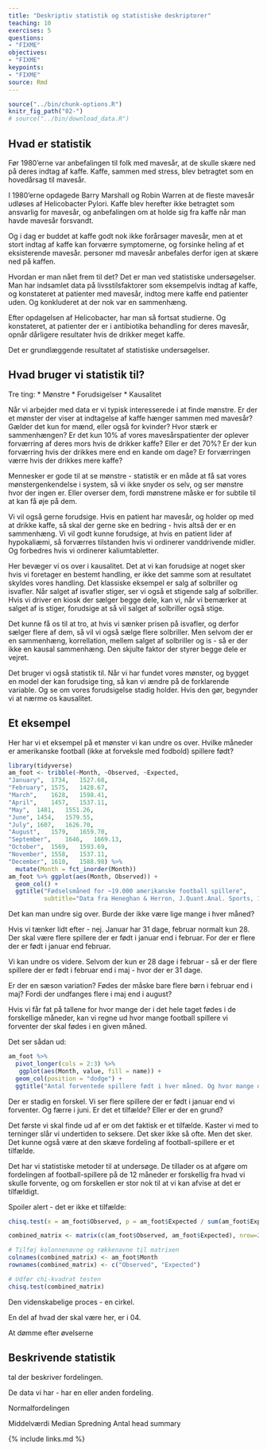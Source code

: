```yaml
---
title: "Deskriptiv statistik og statistiske deskriptorer"
teaching: 10
exercises: 5
questions:
- "FIXME"
objectives:
- "FIXME"
keypoints:
- "FIXME"
source: Rmd
---
```


```r
source("../bin/chunk-options.R")
knitr_fig_path("02-")
# source("../bin/download_data.R")
```

## Hvad er statistik

Før 1980'erne var anbefalingen til folk med mavesår, at de skulle skære ned 
på deres indtag af kaffe. Kaffe, sammen med stress, blev betragtet som en 
hovedårsag til mavesår.

I 1980'erne opdagede Barry Marshall og Robin Warren at de fleste mavesår udløses
af Helicobacter Pylori. Kaffe blev herefter ikke betragtet som ansvarlig for
mavesår, og anbefalingen om at holde sig fra kaffe når man havde mavesår 
forsvandt.

Og i dag er buddet at kaffe godt nok ikke forårsager mavesår, men at et stort
indtag af kaffe kan forværre symptomerne, og forsinke heling af et eksisterende 
mavesår. personer md mavesår anbefales derfor igen at skære ned på kaffen.

Hvordan er man nået frem til det? Det er man ved statistiske undersøgelser.
Man har indsamlet data på livsstilsfaktorer som eksempelvis indtag af kaffe,
og konstateret at patienter med mavesår, indtog mere kaffe end patienter uden. 
Og konkluderet at der nok var en sammenhæng. 

Efter opdagelsen af Helicobacter, har man så fortsat studierne. Og konstateret,
at patienter der er i antibiotika behandling for deres mavesår, opnår dårligere
resultater hvis de drikker meget kaffe.

Det er grundlæggende resultatet af statistiske undersøgelser. 

## Hvad bruger vi statistik til?

Tre ting:
* Mønstre
* Forudsigelser
* Kausalitet

Når vi arbejder med data er vi typisk interesserede i at finde mønstre. Er der 
et mønster der viser at indtagelse af kaffe hænger sammen med mavesår? Gælder det
kun for mænd, eller også for kvinder? Hvor stærk er sammenhængen? Er det kun
10% af vores mavesårspatienter der oplever forværring af deres mors hvis de drikker
kaffe? Eller er det 70%? Er der kun forværring hvis der drikkes mere end en 
kande om dage? Er forværringen værre hvis der drikkes mere kaffe?

Mennesker er gode til at se mønstre - statistik er en måde at få sat vores 
mønstergenkendelse i system, så vi ikke snyder os selv, og ser mønstre hvor der
ingen er. Eller overser dem, fordi mønstrene måske er for subtile til at kan få
øje på dem.

Vi vil også gerne forudsige. Hvis en patient har mavesår, og holder op med at 
drikke kaffe, så skal der gerne ske en bedring - hvis altså der er en sammenhæng.
Vi vil godt kunne forudsige, at hvis en patient lider af hypokaliæmi, så forværres
tilstanden hvis vi ordinerer vanddrivende midler. Og forbedres hvis vi ordinerer
kaliumtabletter. 

Her bevæger vi os over i kausalitet. Det at vi kan forudsige at noget sker hvis
vi foretager en bestemt handling, er ikke det samme som at resultatet skyldes
vores handling. Det klassiske eksempel er salg af solbriller og isvafler. 
Når salget af isvafler stiger, ser vi også et stigende salg af solbriller.
Hvis vi driver en kiosk der sælger begge dele, kan vi, når vi bemærker at 
salget af is stiger, forudsige at så vil salget af solbriller også stige.

Det kunne få os til at tro, at hvis vi sænker prisen på isvafler, og derfor 
sælger flere af dem, så vil vi også
sælge flere solbriller. Men selvom der er en sammenhæng, korrellation, mellem
salget af solbriller og is - så er der ikke en kausal sammenhæng. Den skjulte
faktor der styrer begge dele er vejret. 

Det bruger vi også statistik til. Når vi har fundet vores mønster, og bygget en
model der kan forudsige ting, så kan vi ændre på de forklarende variable. Og se 
om vores forudsigelse stadig holder. Hvis den gør, begynder vi at nærme os
kausalitet.

## Et eksempel
Her har vi et eksempel på et mønster vi kan undre os over. Hvilke måneder er 
amerikanske football (ikke at forveksle med fodbold) spillere født?
```r
library(tidyverse)
am_foot <- tribble(~Month, ~Observed, ~Expected,
"January",	1734,	1527.68,
"February",	1575,	1428.67,
"March",	1628,	1598.41,
"April",	1457,	1537.11,
"May",	1481,	1551.26,
"June",	1454,	1579.55,
"July",	1607,	1626.70,
"August",	1579,	1659.70,
"September",	1646,	1669.13,
"October",	1569,	1593.69,
"November",	1558,	1537.11,
"December",	1610,	1588.98) %>% 
  mutate(Month = fct_inorder(Month))
am_foot %>% ggplot(aes(Month, Observed)) +
  geom_col() +
  ggtitle("Fødselsmåned for ~19.000 amerikanske football spillere", 
          subtitle="Data fra Heneghan & Herron, J.Quant.Anal. Sports, 15(3) 185ff")
```

Det kan man undre sig over. Burde der ikke være lige mange i hver måned?

Hvis vi tænker lidt efter - nej. Januar har 31 dage, februar normalt kun 28.
Der skal være flere spillere der er født i januar end i februar. For der er 
flere der er født i januar end februar.

Vi kan undre os videre. Selvom der kun er 28 dage i februar - så er der flere
spillere der er født i februar end i maj - hvor der er 31 dage. 

Er der en sæson variation? Fødes der måske bare flere børn i februar end i 
maj? Fordi der undfanges flere i maj end i august?

Hvis vi får fat på tallene for hvor mange der i det hele taget fødes i de 
forskellige måneder, kan vi regne ud hvor mange football spillere vi forventer
der skal fødes i en given måned.

Det ser sådan ud:
```r
am_foot %>% 
  pivot_longer(cols = 2:3) %>% 
   ggplot(aes(Month, value, fill = name)) +
  geom_col(position = "dodge") +
  ggtitle("Antal forventede spillere født i hver måned. Og hvor mange der er")
```

Der er stadig en forskel. Vi ser flere spillere der er født i januar end vi
forventer. Og færre i juni. Er det et tilfælde? Eller er der en grund?

Det første vi skal finde ud af er om det faktisk er et tilfælde. Kaster vi med 
to terninger slår vi undertiden to seksere. Det sker ikke så ofte. Men det sker.
Det kunne også være at den skæve fordeling af football-spillere er et tilfælde.

Det har vi statistiske metoder til at undersøge. De tillader os at afgøre om
fordelingen af football-spillere på de 12 måneder er forskellig fra hvad vi
skulle forvente, og om forskellen er stor nok til at vi kan afvise at det 
er tilfældigt.

Spoiler alert - det er ikke et tilfælde:

```r
chisq.test(x = am_foot$Observed, p = am_foot$Expected / sum(am_foot$Expected))
```



```r
combined_matrix <- matrix(c(am_foot$Observed, am_foot$Expected), nrow=2)

# Tilføj kolonnenavne og rækkenavne til matrixen
colnames(combined_matrix) <- am_foot$Month
rownames(combined_matrix) <- c("Observed", "Expected")

# Udfør chi-kvadrat testen
chisq.test(combined_matrix)

```



Den videnskabelige proces - en cirkel.

En del af hvad der skal være her, er i 04.

At dømme efter øvelserne 


## Beskrivende statistik

tal der beskriver fordelingen.

De data vi har - har en eller anden fordeling. 

Normalfordelingen

Middelværdi
Median
Spredning
Antal
head
summary




{% include links.md %}
